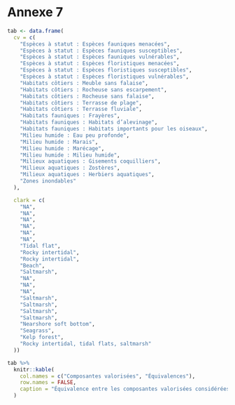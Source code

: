 # Annexe 7 {.unnumbered #annexe7}

```r
tab <- data.frame(
  cv = c(
    "Espèces à statut : Espèces fauniques menacées",
    "Espèces à statut : Espèces fauniques susceptibles",
    "Espèces à statut : Espèces fauniques vulnérables",
    "Espèces à statut : Espèces floristiques menacées",
    "Espèces à statut : Espèces floristiques susceptibles",
    "Espèces à statut : Espèces floristiques vulnérables",
    "Habitats côtiers : Meuble sans falaise",
    "Habitats côtiers : Rocheuse sans escarpement",
    "Habitats côtiers : Rocheuse sans falaise",
    "Habitats côtiers : Terrasse de plage",
    "Habitats côtiers : Terrasse fluviale",
    "Habitats fauniques : Frayères",
    "Habitats fauniques : Habitats d’alevinage",
    "Habitats fauniques : Habitats importants pour les oiseaux",
    "Milieu humide : Eau peu profonde",
    "Milieu humide : Marais",
    "Milieu humide : Marécage",
    "Milieu humide : Milieu humide",
    "Milieux aquatiques : Gisements coquilliers",
    "Milieux aquatiques : Zostères",
    "Milieux aquatiques : Herbiers aquatiques",
    "Zones inondables"
  ),

  clark = c(
    "NA",
    "NA",
    "NA",
    "NA",
    "NA",
    "NA",
    "Tidal flat",
    "Rocky intertidal",
    "Rocky intertidal",
    "Beach",
    "Saltmarsh",
    "NA",
    "NA",
    "NA",
    "Saltmarsh",
    "Saltmarsh",
    "Saltmarsh",
    "Saltmarsh",
    "Nearshore soft bottom",
    "Seagrass",
    "Kelp forest",
    "Rocky intertidal, tidal flats, saltmarsh"
  ))

tab %>%
  knitr::kable(
    col.names = c("Composantes valorisées", "Équivalences"),
    row.names = FALSE,
    caption = "Équivalence entre les composantes valorisées considérées pour l'évaluation des effets cumulatifs des activités maritimes dans le Saint-Laurent et le Saguenay et celles retrouvées dans la matrice de vulnérabilité des habitats proposée par @clarkemurray2015a."
  )
```
